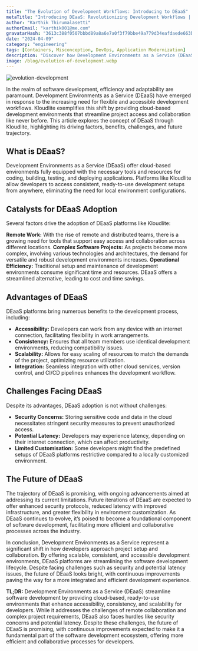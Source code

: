 ```yaml
---
title: "The Evolution of Development Workflows: Introducing to DEaaS"
metaTitle: "Introducing DEaaS: Revolutionizing Development Workflows | Kloudlite"
author: "Karthik Thirumalasetti"
authorEmail: "karthik001@me.com"
gravatarHash: "3613c388f0507bbbd89a8a6e7a0f3f79bbe49a779d34eafdaede663b3f2a2542"
date: "2024-04-09"
category: "engineering"
tags: [Containers, Misconception, DevOps, Application Modernization]
description: "Discover how Development Environments as a Service (DEaaS) like Kloudlite enhance accessibility, consistency, and scalability in software development. Explore the benefits, challenges, and way forward"
image: /blog/evolution-of-development.webp
---
```



<Img src="/blog/evolution-of-development.webp" alt="evolution-development"/>

In the realm of software development, efficiency and adaptability are paramount. Development Environments as a Service (DEaaS) have emerged in response to the increasing need for flexible and accessible development workflows. Kloudlite exemplifies this shift by providing cloud-based development environments that streamline project access and collaboration like never before. This article explores the concept of DEaaS through Kloudlite, highlighting its driving factors, benefits, challenges, and future trajectory.

## What is DEaaS?
Development Environments as a Service (DEaaS) offer cloud-based environments fully equipped with the necessary tools and resources for coding, building, testing, and deploying applications. Platforms like Kloudlite allow developers to access consistent, ready-to-use development setups from anywhere, eliminating the need for local environment configurations.

## Catalysts for DEaaS Adoption
Several factors drive the adoption of DEaaS platforms like Kloudlite:

**Remote Work:** With the rise of remote and distributed teams, there is a growing need for tools that support easy access and collaboration across different locations.
**Complex Software Projects:** As projects become more complex, involving various technologies and architectures, the demand for versatile and robust development environments increases.
**Operational Efficiency:** Traditional setup and maintenance of development environments consume significant time and resources. DEaaS offers a streamlined alternative, leading to cost and time savings.

## Advantages of DEaaS
DEaaS platforms bring numerous benefits to the development process, including:

- **Accessibility:** Developers can work from any device with an internet connection, facilitating flexibility in work arrangements.
- **Consistency:** Ensures that all team members use identical development environments, reducing compatibility issues.
- **Scalability:** Allows for easy scaling of resources to match the demands of the project, optimizing resource utilization.
- **Integration:** Seamless integration with other cloud services, version control, and CI/CD pipelines enhances the development workflow.

## Challenges Facing DEaaS
Despite its advantages, DEaaS adoption is not without challenges:

- **Security Concerns:** Storing sensitive code and data in the cloud necessitates stringent security measures to prevent unauthorized access.
- **Potential Latency:** Developers may experience latency, depending on their internet connection, which can affect productivity.
- **Limited Customisation:** Some developers might find the predefined setups of DEaaS platforms restrictive compared to a locally customized environment.

## The Future of DEaaS
The trajectory of DEaaS is promising, with ongoing advancements aimed at addressing its current limitations. Future iterations of DEaaS are expected to offer enhanced security protocols, reduced latency with improved infrastructure, and greater flexibility in environment customization. As DEaaS continues to evolve, it’s poised to become a foundational component of software development, facilitating more efficient and collaborative processes across the industry.

In conclusion, Development Environments as a Service represent a significant shift in how developers approach project setup and collaboration. By offering scalable, consistent, and accessible development environments, DEaaS platforms are streamlining the software development lifecycle. Despite facing challenges such as security and potential latency issues, the future of DEaaS looks bright, with continuous improvements paving the way for a more integrated and efficient development experience.

**TL;DR:** Development Environments as a Service (DEaaS) streamline software development by providing cloud-based, ready-to-use environments that enhance accessibility, consistency, and scalability for developers. While it addresses the challenges of remote collaboration and complex project requirements, DEaaS also faces hurdles like security concerns and potential latency. Despite these challenges, the future of DEaaS is promising, with continuous improvements expected to make it a fundamental part of the software development ecosystem, offering more efficient and collaborative processes for developers.
